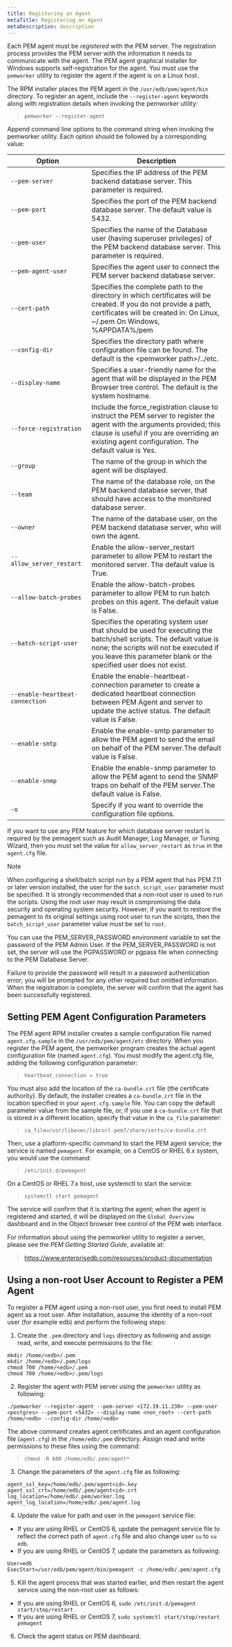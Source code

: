 ```yaml
---
title: Registering an Agent
metaTitle: Registering an Agent
metaDescription: description
---
```


Each PEM agent must be *registered* with the PEM server. The
registration process provides the PEM server with the information it
needs to communicate with the agent. The PEM agent graphical installer
for Windows supports self-registration for the agent. You must use the
`pemworker` utility to register the agent if the agent is on a Linux
host.

The RPM installer places the PEM agent in the `/usr/edb/pem/agent/bin`
directory. To register an agent, include the `--register-agent` keywords
along with registration details when invoking the pemworker utility:

> `pemworker --register-agent`

Append command line options to the command string when invoking the
pemworker utility. Each option should be followed by a corresponding
value:

| Option                          | Description                                                                                                                                                                                                                        |
| ------------------------------- | ---------------------------------------------------------------------------------------------------------------------------------------------------------------------------------------------------------------------------------- |
| `--pem-server`                  | Specifies the IP address of the PEM backend database server. This parameter is required.                                                                                                                                           |
| `--pem-port`                    | Specifies the port of the PEM backend database server. The default value is 5432.                                                                                                                                                  |
| `--pem-user`                    | Specifies the name of the Database user (having superuser privileges) of the PEM backend database server. This parameter is required.                                                                                              |
| `--pem-agent-user`              | Specifies the agent user to connect the PEM server backend database server.                                                                                                                                                        |
| `--cert-path`                   | Specifies the complete path to the directory in which certificates will be created. If you do not provide a path, certificates will be created in: On Linux, \~/.pem On Windows, %APPDATA%/pem                                     |
| `--config-dir`                  | Specifies the directory path where configuration file can be found. The default is the \<pemworker path\>/../etc.                                                                                                                  |
| `--display-name`                | Specifies a user-friendly name for the agent that will be displayed in the PEM Browser tree control. The default is the system hostname.                                                                                           |
| `--force-registration`          | Include the force_registration clause to instruct the PEM server to register the agent with the arguments provided; this clause is useful if you are overriding an existing agent configuration. The default value is Yes.        |
| `--group`                       | The name of the group in which the agent will be displayed.                                                                                                                                                                        |
| `--team`                        | The name of the database role, on the PEM backend database server, that should have access to the monitored database server.                                                                                                       |
| `--owner`                       | The name of the database user, on the PEM backend database server, who will own the agent.                                                                                                                                         |
| `--allow_server_restart`        | Enable the allow-server_restart parameter to allow PEM to restart the monitored server. The default value is True.                                                                                                                |
| `--allow-batch-probes`          | Enable the allow-batch-probes parameter to allow PEM to run batch probes on this agent. The default value is False.                                                                                                                |
| `--batch-script-user`           | Specifies the operating system user that should be used for executing the batch/shell scripts. The default value is none; the scripts will not be executed if you leave this parameter blank or the specified user does not exist. |
| `--enable-heartbeat-connection` | Enable the enable-heartbeat-connection parameter to create a dedicated heartbeat connection between PEM Agent and server to update the active status. The default value is False.                                                  |
| `--enable-smtp`                 | Enable the enable-smtp parameter to allow the PEM agent to send the email on behalf of the PEM server.The default value is False.                                                                                                  |
| `--enable-snmp`                 | Enable the enable-snmp parameter to allow the PEM agent to send the SNMP traps on behalf of the PEM server.The default value is False.                                                                                             |
| `-o`                            | Specify if you want to override the configuration file options.                                                                                                                                                                    |

If you want to use any PEM feature for which database server restart is
required by the pemagent such as Audit Manager, Log Manager, or Tuning
Wizard, then you must set the value for `allow_server_restart` as `true`
in the `agent.cfg` file.

<div class="note">

<div class="title">

Note

</div>

When configuring a shell/batch script run by a PEM agent that has PEM
7.11 or later version installed, the user for the `batch_script_user`
parameter must be specified. It is strongly recommended that a non-root
user is used to run the scripts. Using the root user may result in
compromising the data security and operating system security. However,
if you want to restore the pemagent to its original settings using root
user to run the scripts, then the `batch_script_user` parameter value
must be set to `root`.

</div>

You can use the PEM_SERVER_PASSWORD environment variable to set the
password of the PEM Admin User. If the PEM_SERVER_PASSWORD is not set,
the server will use the PGPASSWORD or pgpass file when connecting to the
PEM Database Server.

Failure to provide the password will result in a password authentication
error; you will be prompted for any other required but omitted
information. When the registration is complete, the server will confirm
that the agent has been successfully registered.

## Setting PEM Agent Configuration Parameters

The PEM agent RPM installer creates a sample configuration file named
`agent.cfg.sample` in the `/usr/edb/pem/agent/etc` directory. When you
register the PEM agent, the pemworker program creates the actual agent
configuration file (named `agent.cfg`). You must modify the agent.cfg
file, adding the following configuration parameter:

> `heartbeat_connection = true`

You must also add the location of the `ca-bundle.crt` file (the
certificate authority). By default, the installer creates a
`ca-bundle.crt` file in the location specified in your
`agent.cfg.sample` file. You can copy the default parameter value from
the sample file, or, if you use a `ca-bundle.crt` file that is stored in
a different location, specify that value in the `ca_file` parameter:

> `ca_file=/usr/libexec/libcurl-pem7/share/certs/ca-bundle.crt`

Then, use a platform-specific command to start the PEM agent service;
the service is named `pemagent`. For example, on a CentOS or RHEL 6.x
system, you would use the command:

> `/etc/init.d/pemagent`

On a CentOS or RHEL 7.x host, use systemctl to start the service:

> `systemctl start pemagent`

The service will confirm that it is starting the agent; when the agent
is registered and started, it will be displayed on the `Global Overview`
dashboard and in the Object browser tree control of the PEM web
interface.

For information about using the pemworker utility to register a server,
please see the *PEM Getting Started Guide*, available at:

> <https://www.enterprisedb.com/resources/product-documentation>

## Using a non-root User Account to Register a PEM Agent

To register a PEM agent using a non-root user, you first need to install
PEM agent as a root user. After installation, assume the identity of a
non-root user (for example edb) and perform the following steps:

1.  Create the `.pem` directory and `logs` directory as following and
    assign read, write, and execute permissions to the file:

<!-- end list -->

``` text
mkdir /home/<edb>/.pem
mkdir /home/<edb>/.pem/logs
chmod 700 /home/<edb>/.pem
chmod 700 /home/<edb>/.pem/logs
```

2.  Register the agent with PEM server using the `pemworker` utility as
    following:

<!-- end list -->

``` text
./pemworker --register-agent --pem-server <172.19.11.230> --pem-user <postgres> --pem-port <5432> --display-name <non_root> --cert-path /home/<edb> --config-dir /home/<edb>
```

The above command creates agent certificates and an agent configuration
file (`agent.cfg`) in the `/home/edb/.pem` directory. Assign read and
write permissions to these files using the command:

> `chmod -R 600 /home/edb/.pem/agent*`

3.  Change the parameters of the `agent.cfg` file as following:

<!-- end list -->

``` text
agent_ssl_key=/home/edb/.pem/agent<id>.key
agent_ssl_crt=/home/edb/.pem/agent<id>.crt
log_location=/home/edb/.pem/worker.log
agent_log_location=/home/edb/.pem/agent.log
```

4.  Update the value for path and user in the `pemagent` service file:

<!-- end list -->

  - If you are using RHEL or CentOS 6, update the pemagent service file
    to reflect the correct path of `agent.cfg` file and also change user
    `su` to `su edb`.
  - If you are using RHEL or CentOS 7, update the parameters as
    following:

<!-- end list -->

``` text
User=edb
ExecStart=/usr/edb/pem/agent/bin/pemagent -c /home/edb/.pem/agent.cfg
```

5.  Kill the agent process that was started earlier, and then restart
    the agent service using the non-root user as follows:

<!-- end list -->

  - If you are using RHEL or CentOS 6, `sudo /etc/init.d/pemagent
    start/stop/restart`
  - If you are using RHEL or CentOS 7, `sudo systemctl
    start/stop/restart pemagent`

<!-- end list -->

6.  Check the agent status on PEM dashboard.
